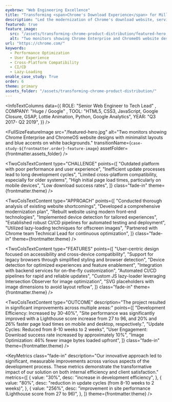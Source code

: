 ```yaml
---
eyebrow: "Web Engineering Excellence"
title: "Transforming <span>Chrome's Download Experience</span> for Millions"
description: "Led the modernization of Chrome's download website, serving over 1M hits monthly. Implemented cutting-edge front-end technologies and optimization techniques, resulting in dramatic increases in site performance, user engagement, and download success rates across diverse platforms."
featured: true
feature_image:
  src: "/assets/transforming-chrome-product-distribution/featured-hero.jpg"
  alt: "Two monitors showing Chrome Enterprise and ChromeOS website designs with minimalist layouts and blue accents on white backgrounds."
url: "https://chrome.com/"
keywords:
  - Performance Optimization
  - User Experience
  - Cross-Platform Compatibility
  - CI/CD
  - Lazy-Loading
enable_case_study: True
order: 6
theme: primary
assets_folder: "/assets/transforming-chrome-product-distribution/"
---
```


<InfoTextColumns data={{
    ROLE: "Senior Web Engineer to Tech Lead" ,
    COMPANY: "Huge / Google" ,
    TOOL: "HTML5, CSS3, JavaScript, Google Closure, GSAP, Lottie Animation, Python, Google Analytics",
    YEAR: "Q3 2017- Q2 2019",
  }}
/>

<FullSizeFeatureImage
  src="/featured-hero.jpg"
  alt="Two monitors showing Chrome Enterprise and ChromeOS website designs with minimalist layouts and blue accents on white backgrounds."
  transitionName={`case-study-${frontmatter.order}-feature-image`}
  assetFolder={frontmatter.assets_folder}
/>

<TwoColsTextContent
  type="CHALLENGE"
  points={[
    "Outdated platform with poor performance and user experience",
    "Inefficient update processes lead to long development cycles",
    "Limited cross-platform compatibility, especially for older systems",
    "High initial page load times, particularly on mobile devices",
    "Low download success rates",
  ]}
  class="fade-in"
  theme={frontmatter.theme}
/>

<TwoColsTextContent
  type="APPROACH"
  points={[
    "Conducted thorough analysis of existing website shortcomings",
    "Developed a comprehensive modernization plan",
    "Rebuilt website using modern front-end technologies",
    "Implemented device detection for tailored experiences",
    "Established robust CI/CD pipelines for automated testing and deployment",
    "Utilized lazy-loading techniques for offscreen images",
    "Partnered with Chrome team Technical Lead for continuous optimization",
  ]}
  class="fade-in"
  theme={frontmatter.theme}
/>

<TwoColsTextContent
  type="FEATURES"
  points={[
    "User-centric design focused on accessibility and cross-device compatibility",
    "Support for legacy browsers through simplified styling and browser detection",
    "Device detection for optimized experiences and feature enablement",
    "Integration with backend services for on-the-fly customization",
    "Automated CI/CD pipelines for rapid and reliable updates",
    "Custom JS lazy-loader leveraging Intersection Observer for image optimization",
    "SVG placeholders with image dimensions to avoid layout reflow",
    ]}
  class="fade-in"
  theme={frontmatter.theme}
/>

<TwoColsTextContent
  type="OUTCOME"
  description="The project resulted in significant improvements across multiple areas:"
  points={[
    "Development Efficiency: Increased by 30-40%",
    "Site performance was significantly improved with a Lighthouse score increase from 27 to 96, and 20% and 26% faster page load times on mobile and desktop, respectively.", 
    "Update Cycles: Reduced from 8-10 weeks to 2 weeks",
    "User Engagement: Download success rate increased by approximately 10%",
    "Image Optimization: 46% fewer image bytes loaded upfront",
  ]}
  class="fade-in"
  theme={frontmatter.theme}
/>

<KeyMetrics
  class="fade-in"
  description="Our innovative approach led to significant, measurable improvements across various aspects of the development process. These metrics demonstrate the transformative impact of our solution on both internal efficiency and client satisfaction."
  metrics={[
    {
      value: "30%",
      desc: "increase in development efficiency",
    },
    {
      value: "80%",
      desc: "reduction in update cycles (from 8-10 weeks to 2 weeks)",
    },
    {
      value: "256%",
      desc: "improvement in site performance (Lighthouse score from 27 to 96)",
    },
  ]}
  theme={frontmatter.theme}
/>

<TwoColsTextContent
  type="REFLECTION"
  description="We transformed an outdated, high-traffic platform into a high-performing, efficient system by leveraging modern web technologies and focusing on user experience across all platforms. This project demonstrated the power of optimization and automation in dramatically improving both developer and user experiences."
  class="fade-in"
  theme={frontmatter.theme}
/>

<TwoColsTextContent
  type="RECOGNITION"
  description='Our work earned recognition as an exemplary case of web optimization, with Chrome team Technical Lead and manager Addy Osmani featuring it as one of the great examples of optimization at <a href="https://www.youtube.com/watch?v=YJGCZCaIZkQ&t=514s" target="_blank" rel="noopener noreferrer">Google I/O 2019</a>.'
  class="fade-in"
  theme={frontmatter.theme}
/>